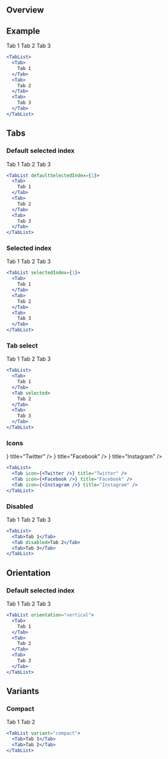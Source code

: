
## Overview

## Example

<TabList>
  <Tab>
    Tab 1
  </Tab>
  <Tab>
    Tab 2
  </Tab>
  <Tab>
    Tab 3
  </Tab>
</TabList>

```jsx
<TabList>
  <Tab>
    Tab 1
  </Tab>
  <Tab>
    Tab 2
  </Tab>
  <Tab>
    Tab 3
  </Tab>
</TabList>
```

## Tabs

### Default selected index

<TabList defaultSelectedIndex={1}>
  <Tab>
    Tab 1
  </Tab>
  <Tab>
    Tab 2
  </Tab>
  <Tab>
    Tab 3
  </Tab>
</TabList>

```jsx
<TabList defaultSelectedIndex={1}>
  <Tab>
    Tab 1
  </Tab>
  <Tab>
    Tab 2
  </Tab>
  <Tab>
    Tab 3
  </Tab>
</TabList>
```

### Selected index

<TabList selectedIndex={1}>
  <Tab>
    Tab 1
  </Tab>
  <Tab>
    Tab 2
  </Tab>
  <Tab>
    Tab 3
  </Tab>
</TabList>

```jsx
<TabList selectedIndex={1}>
  <Tab>
    Tab 1
  </Tab>
  <Tab>
    Tab 2
  </Tab>
  <Tab>
    Tab 3
  </Tab>
</TabList>
```

### Tab select

<TabList>
  <Tab>
    Tab 1
  </Tab>
  <Tab selected>
    Tab 2
  </Tab>
  <Tab>
    Tab 3
  </Tab>
</TabList>

```jsx
<TabList>
  <Tab>
    Tab 1
  </Tab>
  <Tab selected>
    Tab 2
  </Tab>
  <Tab>
    Tab 3
  </Tab>
</TabList>
```

### Icons

<TabList>
  <Tab icon={<Twitter />} title="Twitter" />
  <Tab icon={<Facebook />} title="Facebook" />
  <Tab icon={<Instagram />} title="Instagram" />
</TabList>

```jsx
<TabList>
  <Tab icon={<Twitter />} title="Twitter" />
  <Tab icon={<Facebook />} title="Facebook" />
  <Tab icon={<Instagram />} title="Instagram" />
</TabList>
```

### Disabled

<TabList>
  <Tab>Tab 1</Tab>
  <Tab disabled>Tab 2</Tab>
  <Tab>Tab 3</Tab>
</TabList>

```jsx
<TabList>
  <Tab>Tab 1</Tab>
  <Tab disabled>Tab 2</Tab>
  <Tab>Tab 3</Tab>
</TabList>
```

## Orientation

### Default selected index

<TabList orientation="vertical">
  <Tab>
    Tab 1
  </Tab>
  <Tab>
    Tab 2
  </Tab>
  <Tab>
    Tab 3
  </Tab>
</TabList>

```jsx
<TabList orientation="vertical">
  <Tab>
    Tab 1
  </Tab>
  <Tab>
    Tab 2
  </Tab>
  <Tab>
    Tab 3
  </Tab>
</TabList>
```

## Variants

### Compact

<TabList variant="compact">
  <Tab>Tab 1</Tab>
  <Tab>Tab 2</Tab>
</TabList>

```jsx
<TabList variant="compact">
  <Tab>Tab 1</Tab>
  <Tab>Tab 2</Tab>
</TabList>
```
